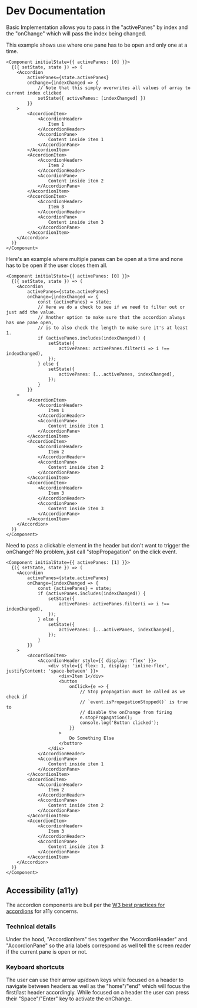 # Dev Documentation

Basic Implementation allows you to pass in the "activePanes" by index and the "onChange" which will pass the index being changed. 

This example shows use where one pane has to be open and only one at a time.

```tsx
<Component initialState={{ activePanes: [0] }}>
  {({ setState, state }) => (
    <Accordion 
        activePanes={state.activePanes} 
        onChange={indexChanged => {
            // Note that this simply overwrites all values of array to current index clicked
            setState({ activePanes: [indexChanged] })
        }}
    >
        <AccordionItem>
            <AccordionHeader>
                Item 1
            </AccordionHeader>
            <AccordionPane>
                Content inside item 1
            </AccordionPane>
        </AccordionItem>
        <AccordionItem>
            <AccordionHeader>
                Item 2
            </AccordionHeader>
            <AccordionPane>
                Content inside item 2
            </AccordionPane>
        </AccordionItem>
        <AccordionItem>
            <AccordionHeader>
                Item 3
            </AccordionHeader>
            <AccordionPane>
                Content inside item 3
            </AccordionPane>
        </AccordionItem>
    </Accordion>
  )}
</Component>
```

Here's an example where multiple panes can be open at a time and none has to be open if the user closes them all. 

```tsx
<Component initialState={{ activePanes: [0] }}>
  {({ setState, state }) => (
    <Accordion 
        activePanes={state.activePanes} 
        onChange={indexChanged => {
            const {activePanes} = state;
            // Here we do a check to see if we need to filter out or just add the value.
            // Another option to make sure that the accordion always has one pane open, 
            // is to also check the length to make sure it's at least 1.
            if (activePanes.includes(indexChanged)) {
                setState({
                    activePanes: activePanes.filter(i => i !== indexChanged),
                });
            } else {
                setState({
                    activePanes: [...activePanes, indexChanged],
                });
            }
        }}
    >
        <AccordionItem>
            <AccordionHeader>
                Item 1
            </AccordionHeader>
            <AccordionPane>
                Content inside item 1
            </AccordionPane>
        </AccordionItem>
        <AccordionItem>
            <AccordionHeader>
                Item 2
            </AccordionHeader>
            <AccordionPane>
                Content inside item 2
            </AccordionPane>
        </AccordionItem>
        <AccordionItem>
            <AccordionHeader>
                Item 3
            </AccordionHeader>
            <AccordionPane>
                Content inside item 3
            </AccordionPane>
        </AccordionItem>
    </Accordion>
  )}
</Component>
```

Need to pass a clickable element in the header but don't want to trigger the onChange? No problem, just call "stopPropagation" on the click event. 

```tsx
<Component initialState={{ activePanes: [1] }}>
  {({ setState, state }) => (
    <Accordion 
        activePanes={state.activePanes} 
        onChange={indexChanged => {
            const {activePanes} = state;
            if (activePanes.includes(indexChanged)) {
                setState({
                    activePanes: activePanes.filter(i => i !== indexChanged),
                });
            } else {
                setState({
                    activePanes: [...activePanes, indexChanged],
                });
            }
        }}
    >
        <AccordionItem>
            <AccordionHeader style={{ display: 'flex' }}>
                <div style={{ flex: 1, display: 'inline-flex', justifyContent: 'space-between' }}>
                    <div>Item 1</div>
                    <button
                        onClick={e => {
                            // Stop propagation must be called as we check if 
                            // `event.isPropagationStopped()` is true to 
                            // disable the onChange from firing
                            e.stopPropagation();
                            console.log('Button clicked');
                        }}
                    >
                        Do Something Else
                    </button>
                </div>
            </AccordionHeader>
            <AccordionPane>
                Content inside item 1
            </AccordionPane>
        </AccordionItem>
        <AccordionItem>
            <AccordionHeader>
                Item 2
            </AccordionHeader>
            <AccordionPane>
                Content inside item 2
            </AccordionPane>
        </AccordionItem>
        <AccordionItem>
            <AccordionHeader>
                Item 3
            </AccordionHeader>
            <AccordionPane>
                Content inside item 3
            </AccordionPane>
        </AccordionItem>
    </Accordion>
  )}
</Component>
```

## Accessibility (a11y)

The accordion components are buil per the <a href="https://www.w3.org/TR/wai-aria-practices/#accordion" target="_blank">W3 best practices for accordions</a> for a11y concerns.

### Technical details

Under the hood, "AccordionItem" ties together the "AccordionHeader" and "AccordionPane" so the aria labels correspond as well tell the screen reader if the current pane is open or not. 

### Keyboard shortcuts

The user can use their arrow up/down keys while focused on a header to navigate between headers as well as the "home"/"end" which will focus the first/last header accordingly. While focused on a header the user can press their "Space"/"Enter" key to activate the onChange. 